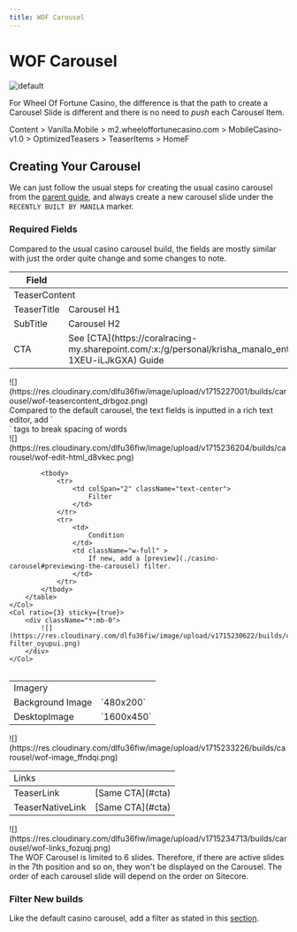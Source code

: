 ```yaml
---
title: WOF Carousel
---
```


# WOF Carousel

![](https://res.cloudinary.com/dlfu36fiw/image/upload/v1715236709/builds/carousel/wof-carousel_hrmjjo.png "default")

For Wheel Of Fortune Casino, the difference is that the path to create a Carousel Slide is different and there is no need to *push* each Carousel Item.

<Admonition type="note" title="Sitecore Path">
  Content > Vanilla.Mobile > m2.wheeloffortunecasino.com > MobileCasino-v1.0 > OptimizedTeasers > TeaserItems > HomeF
</Admonition>

## Creating Your Carousel

We can just follow the usual steps for creating the usual casino carousel from the [parent guide](./casino-carousel), and always create a new carousel slide under the `RECENTLY BUILT BY MANILA` marker.

### Required Fields

Compared to the usual casino carousel build, the fields are mostly similar with just the order quite change and some changes to note.

<Row>
    <Col ratio={2} sticky={true}>
        <table id="cta" >
            <thead>
                <tr>
                    <th>
                        Field
                    </th>
                    <th className="w-full">
                        Value
                    </th>
                </tr>
            </thead>
            <tbody>
                <tr>
                    <td colSpan="2" className="text-center">
                        TeaserContent
                    </td>
                </tr>
                <tr>
                    <td>
                        TeaserTitle
                    </td>
                    <td>
                        Carousel H1
                    </td>
                </tr>
                <tr>
                    <td>
                        SubTitle
                    </td>
                    <td>
                        Carousel H2
                    </td>
                </tr>
                <tr>
                    <td>
                        CTA
                    </td>
                    <td>
                        See [CTA](https://coralracing-my.sharepoint.com/:x:/g/personal/krisha_manalo_entaingroup_com/EfvRGdc4sN5MiwcmKjBu55wBGvjTEIDYp-1XEU-iLJkGXA) Guide
                    </td>
                </tr>
            </tbody>
        </table>
    </Col>
    <Col ratio={3} sticky={true}>
        <div className="*:mb-0">
            ![](https://res.cloudinary.com/dlfu36fiw/image/upload/v1715227001/builds/carousel/wof-teasercontent_drbgoz.png) 
        </div>
    </Col>
</Row>

<Admonition type="tip" title="Text Fields">
    Compared to the default carousel, the text fields is inputted in a rich text editor, add `<br>` tags to break spacing of words
    <div className="flex justify-center *:mb-0">
        ![](https://res.cloudinary.com/dlfu36fiw/image/upload/v1715236204/builds/carousel/wof-edit-html_d8vkec.png) 
    </div>
</Admonition>

<Row>
    <Col ratio={2} sticky={true}>
        <table >
            
            <tbody>
                <tr>
                    <td colSpan="2" className="text-center">
                        Filter
                    </td>
                </tr>
                <tr>
                    <td>
                        Condition
                    </td>
                    <td className="w-full" >
                        If new, add a [preview](./casino-carousel#previewing-the-carousel) filter.
                    </td>
                </tr>
            </tbody>
        </table>
    </Col>
    <Col ratio={3} sticky={true}>
        <div className="*:mb-0">
            ![](https://res.cloudinary.com/dlfu36fiw/image/upload/v1715230622/builds/carousel/wof-filter_oyupui.png) 
        </div>
    </Col>
</Row>

<Row>
    <Col ratio={2} sticky={true}>
        <table >
            <tbody>
                <tr>
                    <td colSpan="2" className="text-center">
                        Imagery
                    </td>
                </tr>
                <tr>
                    <td>
                        Background Image
                    </td>
                    <td className="w-full">
                        `480x200`
                    </td>
                </tr>
                <tr>
                    <td>
                        DesktopImage
                    </td>
                    <td>
                        `1600x450`
                    </td>
                </tr>
            </tbody>
        </table>
    </Col>
    <Col ratio={3} sticky={true}>
        <div className="*:mb-0">
            ![](https://res.cloudinary.com/dlfu36fiw/image/upload/v1715233226/builds/carousel/wof-image_ffndqi.png) 
        </div>
    </Col>
</Row>

<Row>
    <Col ratio={2} sticky={true}>
        <table >
            <tr>
                <td colSpan="2" className="text-center">
                        Links
                    </td>
                </tr>
            <tbody>
                <tr>
                    <td>
                        TeaserLink
                    </td>
                    <td className="w-full">
                        [Same CTA](#cta)
                    </td>
                </tr>
                <tr>
                    <td>
                        TeaserNativeLink
                    </td>
                    <td>
                        [Same CTA](#cta)
                    </td>
                </tr>
            </tbody>
        </table>
    </Col>
    <Col ratio={3} sticky={true}>
        <div className="*:mb-0">
            ![](https://res.cloudinary.com/dlfu36fiw/image/upload/v1715234713/builds/carousel/wof-links_fozuqj.png) 
        </div>
    </Col>
</Row>

<Admonition type="note" title="Carousel Limit">
  The WOF Carousel is limited to 6 slides. Therefore, if there are active slides in the 7th position and so on, they won't be displayed on the Carousel. The order of each carousel slide will depend on the order on Sitecore.
</Admonition>

### Filter New builds

Like the default casino carousel, add a filter as stated in this [section](./casino-carousel#filters).


